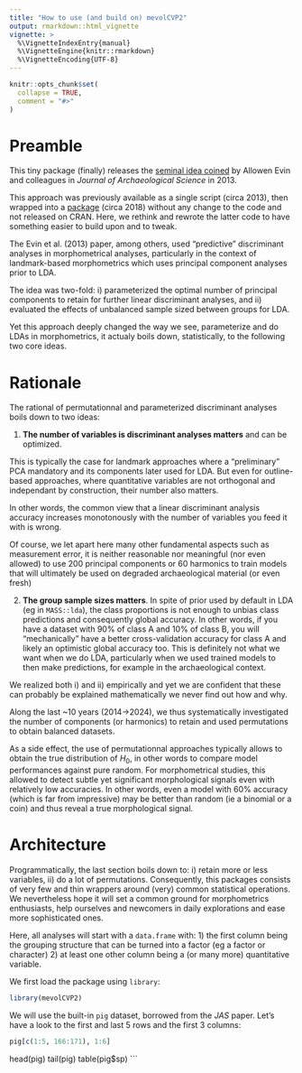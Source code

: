 ```yaml
---
title: "How to use (and build on) mevolCVP2"
output: rmarkdown::html_vignette
vignette: >
  %\VignetteIndexEntry{manual}
  %\VignetteEngine{knitr::rmarkdown}
  %\VignetteEncoding{UTF-8}
---
```


```r
knitr::opts_chunk$set(
  collapse = TRUE,
  comment = "#>"
)
```

# Preamble

This tiny package (finally) releases the [seminal idea coined](https://www.sciencedirect.com/science/article/abs/pii/S030544031200355X) by Allowen Evin and colleagues in _Journal of Archaeological Science_ in 2013.

This approach was previously available as a single script (circa 2013), then wrapped into a [package](https://github.com/vbonhomme/mevolCVP) (circa 2018) without any change to the code and not released on CRAN. Here, we rethink and rewrote the latter code to have something easier to build upon and to tweak.

The Evin et al. (2013) paper, among others, used "predictive" discriminant analyses in morphometrical analyses, particularly in the context of landmark-based morphometrics which uses principal component analyses prior to LDA.

The idea was two-fold: i) parameterized the optimal number of principal components to retain for further linear discriminant analyses, and ii) evaluated the effects of unbalanced sample sized between groups for LDA.

Yet this approach deeply changed the way we see, parameterize and do LDAs in morphometrics, it actualy boils down, statistically, to the following two core ideas.

# Rationale

The rational of permutationnal and parameterized discriminant analyses boils down to two ideas:

1) **The number of variables is discriminant analyses matters** and can be optimized.

This is typically the case for landmark approaches where a "preliminary" PCA mandatory and its components later used for LDA. But even for outline-based approaches, where quantitative variables are not orthogonal and independant by construction, their number also matters.

In other words, the common view that a linear discriminant analysis accuracy increases monotonously with the number of variables you feed it with is wrong. 

Of course, we let apart here many other fundamental aspects such as measurement error, it is neither reasonable nor meaningful (nor even allowed) to use 200 principal components or 60 harmonics to train models that will ultimately be used on degraded archaeological material (or even fresh)

2) **The group sample sizes matters**. In spite of prior used by default in LDA (eg in `MASS::lda`), the class proportions is not enough to unbias class predictions and consequently global accuracy. In other words, if you have a dataset with 90% of class A and 10% of class B, you will "mechanically" have a better cross-validation accuracy for class A and likely an optimistic global accuracy too. This is definitely not what we want when we do LDA, particularly when we used trained models to then make predictions, for example in the archaeological context.

We realized both i) and ii) empirically and yet we are confident that these can probably be explained mathematically we never find out how and why.

Along the last ~10 years (2014->2024), we thus systematically investigated the number of components (or harmonics) to retain and used permutations to obtain balanced datasets.

As a side effect, the use of permutationnal approaches typically allows to obtain the true distribution of $H_0$, in other words to compare model performances against pure random. For morphometrical studies, this allowed to detect subtle yet significant morphological signals even with relatively low accuracies. In other words, even a model with 60% accuracy (which is far from impressive) may be better than random (ie a binomial or a coin) and thus reveal a true morphological signal.

# Architecture
Programmatically, the last section boils down to: i) retain more or less variables, ii) do a lot of permutations. Consequently, this packages consists of very few and thin wrappers around (very) common statistical operations. We nevertheless hope it will set a common ground for morphometrics enthusiasts, help ourselves and newcomers in daily explorations and ease more sophisticated ones. 

Here, all analyses will start with a `data.frame` with:
1) the first column being the grouping structure that can be turned into a factor (eg a factor or character)
2) at least one other column being a (or many more) quantitative variable.

We first load the package using `library`:
```r
library(mevolCVP2)
```

We will use the built-in `pig` dataset, borrowed from the _JAS_ paper. Let's have a look to the first and last 5 rows and the first 3 columns:
```r
pig[c(1:5, 166:171), 1:6]
```

head(pig)
tail(pig)
table(pig$sp)
```


